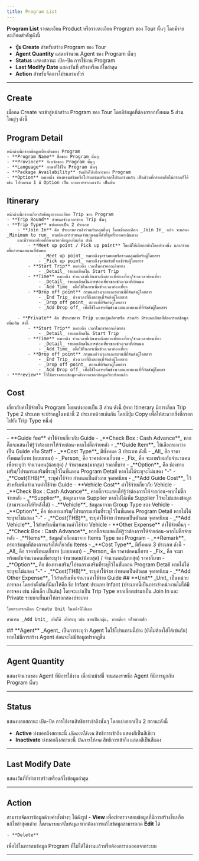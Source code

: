 ```yaml
---
title: Program List
---
```


**Program List** รายละเอียด Product หรือรายละเอียด Program ของ Tour นั้นๆ โดยมีรายละเอียดสำคัญดังนี้
- **ปุ่ม Create** สำหรับสร้าง Program ของ Tour 
- **Agent Quantity** แสดงจำนวน Agent ของ Program นั้นๆ
- **Status** แสดงสถานะ เปิด-ปิด การใช้งาน Program
- **Last Modify Date** แสดงวันที่ สร้างหรือแก้ไขล่าสุด
- **Action** สำหรับจัดการโปรแกรมทัวร์

---

## **Create**
เมื่อกด Create จะเข้าสู่หน้าสร้าง Program ของ Tour โดยมีข้อมูลที่ต้องกรอกทั้งหมด 5 ส่วนใหญ่ๆ ดังนี้


<Tabs className="unique-tabs">

<TabItem value="Program Detail">

## **Program Detail** 
    หน้าต่างนี้กรอกข้อมูลเบื้องต้นของ Program
    - **Program Name** ชื่อของ Program นั้นๆ
    - **Province** จังหวัดของ Program นั้นๆ
    - **Language** ภาษาที่ใช้ใน Program นั้นๆ
    - **Package Availability** วันเปิดให้บริการของ Program
    - **Option** หมายถึง ช่องทางเสริมหรือโปรแกรมเสริมจากโปรแกรมหลัก เป็นส่วนที่กรอกหรือไม่กรอกก็ได้ เช่น โปรแกรม 1 มี Option เป็น บวกอาหารกลางวัน เป็นต้น

    
</TabItem>

  <TabItem value="Itinerary">
  
## **Itinerary** 
    หน้าต่างนี้กรอกเกี่ยวกับข้อมูลรายละเอียด Trip ของ Program
    - **Trip Round** กำหนดช่วงเวลารอบ Trip นั้นๆ
    - **Trip Type** แบ่งออกเป็น 2 ประเภท
        - **Join In** คือ ประเภทการเข้าร่วมกับกลุ่มอื่นๆ โดยเมื่อกดเลือก _Join In_ แล้ว จะแสดง _Minimum to run_ หากต้องการกำหนดจำนวนคนที่ต่ำที่สุดที่จะออกเดินทาง
        และมีรายละเอียดที่ต้องกรอกข้อมูลเพิ่มเติม ดังนี้
            - **Meet up point / Pick up point** โดยมีให้เลือกอย่างใดอย่างหนึ่ง และกรอกเพื่อกำหนดสถานที่นัดพบ
                - _Meet up point_ หมายถึงจุดรวมพลหรือรวมกลุ่มเพื่อรับผู้โดยสาร
                - _Pick up point_ หมายถึงจุดนัดรับที่จะเข้ารับผู้โดยสาร
            - **Start Trip** หมายถึง เวลาในการออกเดินทาง
                - _Detail_ รายละเอียดใน Start Trip
            - **Time** หมายถึง ช่วงเวลาที่เดินทางถึงสถานที่ท่องเที่ยว/ช่วงเวลาท่องเที่ยว
                - _Detail_ รายละเอียดในการท่องเที่ยวของช่วงเวลาที่กำหนด
                - _Add Time_ เพื่อใช้ในการเพิ่มช่วงเวลาท่องเที่ยว
            - **Drop off point** กำหนดช่วงเวลาและสถานที่ที่จัดส่งผู้โดยสาร
                - _End Trip_ ช่วงเวลาที่ถึงสถานที่จัดส่งผู้โดยสาร
                - _Drop off point_ สถานที่ที่จัดส่งผู้โดยสาร
                - _Add Drop off_ เพื่อใช้ในการเพิ่มช่วงเวลาและสถานที่ที่จัดส่งผู้โดยสาร
            
        - **Private** คือ ประเภทการ Trip แบบกลุ่มเดียวหรือ ส่วนตัว มีรายละเอียดที่ต้องกรอกข้อมูลเพิ่มเติม ดังนี้
            - **Start Trip** หมายถึง เวลาในการออกเดินทาง
                - _Detail_ รายละเอียดใน Start Trip
            - **Time** หมายถึง ช่วงเวลาที่เดินทางถึงสถานที่ท่องเที่ยว/ช่วงเวลาท่องเที่ยว
                - _Detail_ รายละเอียดในการท่องเที่ยวของช่วงเวลาที่กำหนด
                - _Add Time_ เพื่อใช้ในการเพิ่มช่วงเวลาท่องเที่ยว
            - **Drop off point** กำหนดช่วงเวลาและสถานที่ที่จัดส่งผู้โดยสาร
                - _End Trip_ ช่วงเวลาที่ถึงสถานที่จัดส่งผู้โดยสาร
                - _Drop off point_ สถานที่ที่จัดส่งผู้โดยสาร
                - _Add Drop off_ เพื่อใช้ในการเพิ่มช่วงเวลาและสถานที่ที่จัดส่งผู้โดยสา
    - **Preview** ไว้ใช้ตรวจสอบข้อมูลหลังจากกรอกข้อมูลเรียบร้อยแล้ว
    
</TabItem>

  <TabItem value="Cost">
  
 ## **Cost** 
เกี่ยวกับค่าใช้จ่ายใน Program โดยแบ่งออกเป็น 3 ส่วน ดังนี้ (หาก Itinerary มีการเลือก Trip Type 2 ประเภท จะปรากฏในหน้านี้ 2 ประเภทด้วยเช่นกัน โดยมีปุ่ม Copy เพื่อให้สะดวกสิ่งที่กรอกไปยัง Trip Type หนึ่ง)

---
<Tabs>
  <TabItem value="Guide" label="Guide" default>
    - **Guide fee** ค่าใช้จ่ายเกี่ยวกับ Guide
            - _**Check Box : Cash Advance**_ หากติ๊กจะแสดงให้รู้ว่าต้องการให้จ่ายก่อน-หากไม่ติ๊กจ่ายหลัง
            - _**Guide Item**_ ให้เลือกระหว่างเป็น Guide หรือ Staff
            - _**Cost Type**_ มีทั้งหมด 3 ประเภท ดังนี้
                - _All_ คือ ราคาทั้งหมดกี่บาท (แบบเหมา)
                - _Person_ คือ ราคาต่อคนกี่บาท
                - _Fix_ คือ จะมาพร้อมกับจำนวนคนเพื่อระบุว่า จำนวนคน(น้อยสุด) / จำนวนคน(มากสุด) ราคากี่บาท
            - _**Option**_ คือ ช่องทางเสริม/โปรแกรมเสริมที่ระบุไว้ในขั้นตอน Program Detail หากไม่ได้ระบุจะไม่แสดง "-" 
            - _**Cost(THB)**_ ระบุค่าใ้ช้จ่าย กำหนดเป็นตัวเลข จุดทศนิยม
            - _**Add Guide Cost**_ ไว้สำหรับเพิ่มจำนวนค่าใช้จ่าย Guide
  </TabItem>
  <TabItem value="Vehicle" label="Vehicle">
    - **Vehicle Cost** ค่าใช้จ่ายเกี่ยวกับ Vehicle
            - _**Check Box : Cash Advance**_ หากติ๊กจะแสดงให้รู้ว่าต้องการให้จ่ายก่อน-หากไม่ติ๊กจ่ายหลัง
            - _**Supplier**_ ข้อมูลมาจาก Supplier หากไม่่ได้เพิ่ม Supplier ไว้จะไม่แสดงข้อมูล (สามารถมาใส่ทีหลังได้)
            - _**Vehicle**_ ข้อมูลมาจาก Group Type ของ Vehicle
            - _**Option**_ คือ ช่องทางเสริม/โปรแกรมเสริมที่ระบุไว้ในขั้นตอน Program Detail หากไม่ได้ระบุจะไม่แสดง "-" 
            - _**Cost(THB)**_ ระบุค่าใ้ช้จ่าย กำหนดเป็นตัวเลข จุดทศนิยม
            - _**Add Vehicle**_ ไว้สำหรับเพิ่มจำนวนค่าใช้จ่าย Vehicle
  </TabItem>
  <TabItem value="OtherEx" label="Other Expense">
    - **Other Expense** ค่าใช้จ่ายอื่นๆ
            - _**Check Box : Cash Advance**_ หากติ๊กจะแสดงให้รู้ว่าต้องการให้จ่ายก่อน-หากไม่ติ๊กจ่ายหลัง
            - _**Items**_ ข้อมูลตัวเลือกมาจาก Items Type ของ Program
            - _**Remark**_ กรอกข้อมูลที่ต้องการแจ้งได้เกี่ยวกับ Items
            - _**Cost Type**_ มีทั้งหมด 3 ประเภท ดังนี้
                - _All_ คือ ราคาทั้งหมดกี่บาท (แบบเหมา)
                - _Person_ คือ ราคาต่อคนกี่บาท
                - _Fix_ คือ จะมาพร้อมกับจำนวนคนเพื่อระบุว่า จำนวนคน(น้อยสุด) / จำนวนคน(มากสุด) ราคากี่บาท
            - _**Option**_ คือ ช่องทางเสริม/โปรแกรมเสริมที่ระบุไว้ในขั้นตอน Program Detail หากไม่ได้ระบุจะไม่แสดง "-" 
            - _**Cost(THB)**_ ระบุค่าใ้ช้จ่าย กำหนดเป็นตัวเลข จุดทศนิยม
            - _**Add Other Expense**_ ไว้สำหรับเพิ่มจำนวนค่าใช้จ่าย Guide
  </TabItem>

</Tabs>
  </TabItem>
  <TabItem value="Unit">
## **Unit**
    _Unit_ เป็นหน่วยการจอง โดยค่าตั้งต้นที่มีมาให้คือ ชื่อ Infant ประเภท Infant (ประเภทนี้เป็นการเข้าหน้างานไม่ได้มีการจอง เช่น เด็กเล็ก เป็นต้น)
    โดยจะแบ่งเป็น Trip Type หากเลือกเข้ามาเป็น Join In และ Private ระบบจะขึ้นมาให้กรอกสองประเภท 

    โดยสามารถเลือก Create Unit ในหน้านี้ได้เลย
    
    สามารถ _Add Unit_ เพิ่มได้ เพื่อระบุ เช่น ขายเป็นกลุ่ม, ขายเดี่ยว หรือขายเด็ก 
  </TabItem>
  <TabItem value="Agent">
## **Agent**
    _Agent_ เป็นการระบุว่า Agent ใดใช้โปรแกรมนี้บ้าง (ยังไม่ต้องใส่ได้เช่นกัน) หากไม่มีการสร้าง Agent ก่อนจะไม่มีข้อมูลปรากฏขึ้น
  </TabItem>
</Tabs>

---

## **Agent Quantity**
แสดงจำนวนของ Agent ที่มีการใช้งาน เมื่อนำเม้าส์ชี้ จะแสดงรายชื่อ Agent ที่มีการผูกกับ Program นั้นๆ

---

## **Status**
แสดงบอกสถานะ เปิด-ปิด การใช้งานสิทธิการเข้าถึงนั้นๆ โดยแบ่งออกเป็น 2 สถานะดังนี้
- **Active** บ่งบอกถึงสถานะนี้ _เปิดการใช้งาน_ สิทธิการเข้าถึง แสดงสีเป็นสีเขียว
- **Inactivate** บ่งบอกถึงสถานะนี้ _ปิดการใช้งาน_ สิทธิการเข้าถึง แสดงสีเป็นสีแดง

---

## **Last Modify Date**
แสดงวันที่ที่ทำการสร้างหรือแก้ไขข้อมูลล่าสุด

---

## **Action**
สามารถจัดการข้อมูลด้วยคำสั่งต่างๆ ได้ดังรูป
    - **View**
เพื่อเข้าตรวจสอบข้อมูลที่มีการสร้างขึ้นหรือแก้ไขล่าสุดแต่จะ _ไม่สามารถแก้ไขข้อมูล_  หากต้องการแก้ไขข้อมูลสามารถกด **Edit** ได้ 

    - **Delete**
เพื่อใช้ในการลบข้อมูล Program ที่ไม่ได้ใช้งานแล้วหรือต้องการลบออกจากระบบ   
        
---
        
